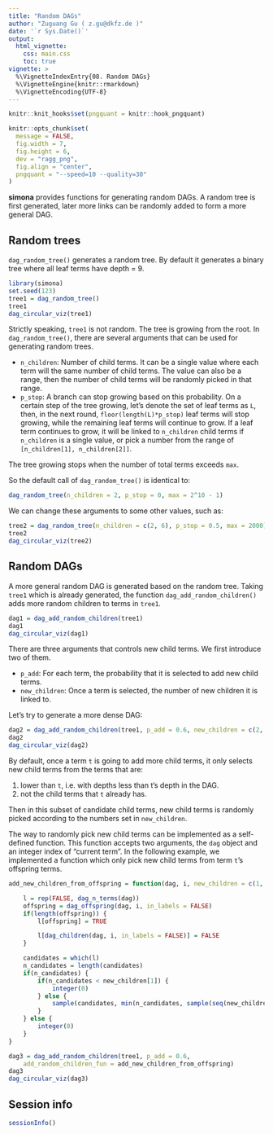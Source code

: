 ```yaml
---
title: "Random DAGs"
author: "Zuguang Gu ( z.gu@dkfz.de )"
date: '`r Sys.Date()`'
output: 
  html_vignette:
    css: main.css
    toc: true
vignette: >
  %\VignetteIndexEntry{08. Random DAGs}
  %\VignetteEngine{knitr::rmarkdown}
  %\VignetteEncoding{UTF-8}
---
```


```r
knitr::knit_hooks$set(pngquant = knitr::hook_pngquant)

knitr::opts_chunk$set(
  message = FALSE,
  fig.width = 7,
  fig.height = 6,
  dev = "ragg_png",
  fig.align = "center",
  pngquant = "--speed=10 --quality=30"
)
```

**simona** provides functions for generating random DAGs. A random tree
is first generated, later more links can be randomly added to form a more general DAG.

## Random trees

`dag_random_tree()` generates a random tree. By default it generates
a binary tree where all leaf terms have depth = 9.

```r
library(simona)
set.seed(123)
tree1 = dag_random_tree()
tree1
dag_circular_viz(tree1)
```

Strictly speaking, `tree1` is not random. The tree is growing from the root.
In `dag_random_tree()`, there are several arguments that can be used for
generating random trees.

- `n_children`: Number of child terms. It can be a single value where each term will
  the same number of child terms. The value can also be a range, then the number of
  child terms will be randomly picked in that range.
- `p_stop`: A branch can stop growing based on this probability. On a certain step
   of the tree growing, let's denote the set of leaf terms as `L`, then, in the next round,
   `floor(length(L)*p_stop)` leaf terms will stop growing, while the remaining leaf terms will
   continue to grow. If a leaf term continues to grow, it will be linked to `n_children` child
   terms if `n_children` is a single value, or pick a number from the range of `[n_children[1], n_children[2]]`.

The tree growing stops when the number of total terms exceeds `max`.

So the default call of `dag_random_tree()` is identical to:

```r
dag_random_tree(n_children = 2, p_stop = 0, max = 2^10 - 1)
```

We can change these arguments to some other values, such as:

```r
tree2 = dag_random_tree(n_children = c(2, 6), p_stop = 0.5, max = 2000)
tree2
dag_circular_viz(tree2)
```

## Random DAGs

A more general random DAG is generated based on the random tree. Taking `tree1` which is already generated,
the function `dag_add_random_children()` adds more random children to terms in `tree1`.

```r
dag1 = dag_add_random_children(tree1)
dag1
dag_circular_viz(dag1)
```

There are three arguments that controls new child terms. We first introduce two of them.

- `p_add`: For each term, the probability that it is selected to add new child terms.
- `new_children`: Once a term is selected, the number of new children it is linked to.

Let's try to generate a more dense DAG:

```r
dag2 = dag_add_random_children(tree1, p_add = 0.6, new_children = c(2, 8))
dag2
dag_circular_viz(dag2)
```

By default, once a term `t` is going to add more child terms, it only selects new child terms from
the terms that are:

1. lower than `t`, i.e. with depths less than t's depth in the DAG.
2. not the child terms that `t` already has.

Then in this subset of candidate child terms, new child terms is randomly picked according to the numbers set in `new_children`.


The way to randomly pick new child terms can be implemented as a self-defined function. This function
accepts two arguments, the `dag` object and an integer index of "current term". In the following example,
we implemented a function which only pick new child terms from term `t`'s offspring terms.

```r
add_new_children_from_offspring = function(dag, i, new_children = c(1, 8)) {

    l = rep(FALSE, dag_n_terms(dag))
    offspring = dag_offspring(dag, i, in_labels = FALSE)
    if(length(offspring)) {
        l[offspring] = TRUE

        l[dag_children(dag, i, in_labels = FALSE)] = FALSE
    }

    candidates = which(l)
    n_candidates = length(candidates)
    if(n_candidates) {
        if(n_candidates < new_children[1]) {
            integer(0)
        } else {
            sample(candidates, min(n_candidates, sample(seq(new_children[1], new_children[2]), 1)))
        }
    } else {
        integer(0)
    }  
}

dag3 = dag_add_random_children(tree1, p_add = 0.6,
    add_random_children_fun = add_new_children_from_offspring)
dag3
dag_circular_viz(dag3)
```


## Session info

```r
sessionInfo()
```


<script src="jquery.min.js"></script>
<script src="jquery.sticky.js"></script>
<script>
$(document).ready(function(){
    $("#TOC").sticky({
        topSpacing: 0,
        zIndex:1000    
    })
    $("#TOC").on("sticky-start", function() {

        $("<p style='font-size:1.2em; padding-left:4px;'><a id='TOC-click'>Table of Content</a></p>").insertBefore($("#TOC ul:first-child"));
        $("#TOC-click").hover(function() {
            $(this).css("color", "#0033dd").css("cursor", "pointer");
            $("#TOC").children().first().next().show();
            $("#TOC").hover(function() {
                $(this).children().first().next().show();
            }, function() {
                $(this).children().first().next().hide();
                $("body").off("hover", "#TOC");
            })
        }, function() {
            $(this).css("color", "#0033dd");
        })
        $("#TOC").children().first().next().hide();

    })
    $("#TOC").on("sticky-end", function() {
        $("#TOC").children().first().remove();
        $("#TOC").children().first().show();
    })
});
</script>


